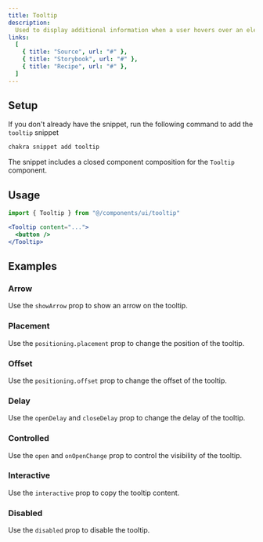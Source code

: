 ```yaml
---
title: Tooltip
description:
  Used to display additional information when a user hovers over an element.
links:
  [
    { title: "Source", url: "#" },
    { title: "Storybook", url: "#" },
    { title: "Recipe", url: "#" },
  ]
---
```


<ExampleTabs name="tooltip-basic" />

## Setup

If you don't already have the snippet, run the following command to add the
`tooltip` snippet

```sh
chakra snippet add tooltip
```

The snippet includes a closed component composition for the `Tooltip` component.

## Usage

```jsx
import { Tooltip } from "@/components/ui/tooltip"
```

```jsx
<Tooltip content="...">
  <button />
</Tooltip>
```

## Examples

### Arrow

Use the `showArrow` prop to show an arrow on the tooltip.

<ExampleTabs name="tooltip-with-arrow" />

### Placement

Use the `positioning.placement` prop to change the position of the tooltip.

<ExampleTabs name="tooltip-with-placement" />

### Offset

Use the `positioning.offset` prop to change the offset of the tooltip.

<ExampleTabs name="tooltip-with-offset" />

### Delay

Use the `openDelay` and `closeDelay` prop to change the delay of the tooltip.

<ExampleTabs name="tooltip-with-delay" />

### Controlled

Use the `open` and `onOpenChange` prop to control the visibility of the tooltip.

<ExampleTabs name="tooltip-controlled" />

### Interactive

Use the `interactive` prop to copy the tooltip content.

<ExampleTabs name="tooltip-with-interactive" />

### Disabled

Use the `disabled` prop to disable the tooltip.

<ExampleTabs name="tooltip-with-disabled" />
